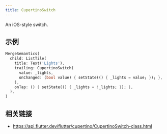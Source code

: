 ```yaml
---
title: CupertinoSwitch
---
```


An iOS-style switch.

## 示例

```dart liveslice=CupertinoSwitch
MergeSemantics(
  child: ListTile(
    title: Text('Lights'),
    trailing: CupertinoSwitch(
      value: _lights,
      onChanged: (bool value) { setState(() { _lights = value; }); },
    ),
    onTap: () { setState(() { _lights = !_lights; }); },
  ),
)
```

## 相关链接

- https://api.flutter.dev/flutter/cupertino/CupertinoSwitch-class.html
